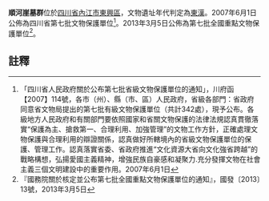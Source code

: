 {{Distinguish|順河崖墓}}
{{msg:四川省文物保護單位
|名稱 = 順河崖墓群
|編號 = 27
|圖片 = 
|級別 = S7
|分類 = 
|時代 = [[東漢|東漢]]
|地点 = [[四川省|四川省]][[內江市|內江市]][[東興區|東興區]]
|坐標 =
|登錄 = 2007年6月1日
}}
{{msg:四川省文物保護單位
|名稱 = 順河崖墓群
|編號 = 648
|圖片 = 
|級別 = 107
|分類 = 
|時代 = 東漢
|地点 = [[四川省|四川省]][[內江市|內江市]][[東興區|東興區]]
|坐標 =
|登錄 = 2013年3月5日
}}
'''順河崖墓群'''位於[[四川省|四川省]][[內江市|內江市]][[東興區|東興區]]，文物遺址年代判定為[[東漢|東漢]]。2007年6月1日公佈為四川省第七批文物保護單位<ref>「四川省人民政府關於公布第七批省級文物保護單位的通知」，川府函【2007】114號，各市（州）、縣（市、區）人民政府，省級各部門：省政府同意省文物局提出的第七批有級文物保護單位（共計342處），現予公布。各級地方人民政府和有關部門要依照國家和省關文物保護的法律法規認真貫徹落實“保護為主、搶救第一、合理利用、加強管理”的文物工作方針，正確處理文物保護與合理利用的辯證關係，認真做好所轄境內的省級文物保護單位的保護、管理工作。認真落實省委、省政府推進“文化資源大省向文化強省跨越”的戰略構想，弘揚愛國主義精神，增強民族自豪感和凝聚力.充分發揮文物在社會主義三個文明建設中的重要作用。2007年6月1日</ref>。2013年3月5日公佈為第七批全國重點文物保護單位<ref>『國務院關於核定並公布第七批全國重點文物保護單位的通知』，國發〔2013〕13號，2013年3月5日</ref>。
==註釋==
{{reflist}}
{{文物保護單位小作品}}